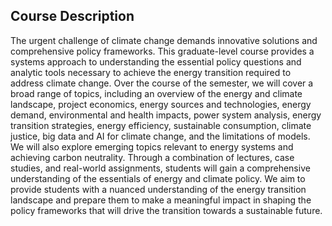 ## Course Description

The urgent challenge of climate change demands innovative solutions and comprehensive policy frameworks. This graduate-level course provides a systems approach to understanding the essential policy questions and analytic tools necessary to achieve the energy transition required to address climate change. Over the course of the semester, we will cover a broad range of topics, including an overview of the energy and climate landscape, project economics, energy sources and technologies, energy demand, environmental and health impacts, power system analysis, energy transition strategies, energy efficiency, sustainable consumption, climate justice, big data and AI for climate change, and the limitations of models. We will also explore emerging topics relevant to energy systems and achieving carbon neutrality. Through a combination of lectures, case studies, and real-world assignments, students will gain a comprehensive understanding of the essentials of energy and climate policy. We aim to provide students with a nuanced understanding of the energy transition landscape and prepare them to make a meaningful impact in shaping the policy frameworks that will drive the transition towards a sustainable future. 

